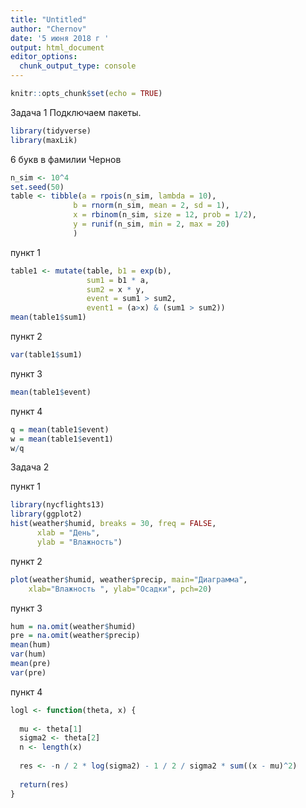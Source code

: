 ---
title: "Untitled"
author: "Chernov"
date: '5 июня 2018 г '
output: html_document
editor_options: 
  chunk_output_type: console
---

```{r setup, include=FALSE}
knitr::opts_chunk$set(echo = TRUE)
```

Задача 1
Подключаем пакеты.
``` {r message = FALSE, warning = FALSE}
library(tidyverse)
library(maxLik)
```
6 букв в фамилии Чернов
```{r}
n_sim <- 10^4
set.seed(50)
table <- tibble(a = rpois(n_sim, lambda = 10),
              b = rnorm(n_sim, mean = 2, sd = 1),
              x = rbinom(n_sim, size = 12, prob = 1/2),
              y = runif(n_sim, min = 2, max = 20)
              )
```

пункт 1

```{r}
table1 <- mutate(table, b1 = exp(b),
                 sum1 = b1 * a,
                 sum2 = x * y,
                 event = sum1 > sum2,
                 event1 = (a>x) & (sum1 > sum2))
mean(table1$sum1)
```

пункт 2

```{r}
var(table1$sum1)
```
пункт 3

```{r}
mean(table1$event)
```
пункт 4

```{r}
q = mean(table1$event)
w = mean(table1$event1)
w/q
```

Задача 2

пункт 1
```{r}
library(nycflights13)
library(ggplot2)
hist(weather$humid, breaks = 30, freq = FALSE,
      xlab = "День",
      ylab = "Влажность")
```

пункт 2
```{r}
plot(weather$humid, weather$precip, main="Диаграмма", 
  	xlab="Влажность ", ylab="Осадки", pch=20)
```

пункт 3
```{r}
hum = na.omit(weather$humid)
pre = na.omit(weather$precip)
mean(hum)
var(hum)
mean(pre)
var(pre)
```
пункт 4
```{r}
logl <- function(theta, x) {
  
  mu <- theta[1]
  sigma2 <- theta[2]
  n <- length(x)
  
  res <- -n / 2 * log(sigma2) - 1 / 2 / sigma2 * sum((x - mu)^2)
  
  return(res)
}


```

